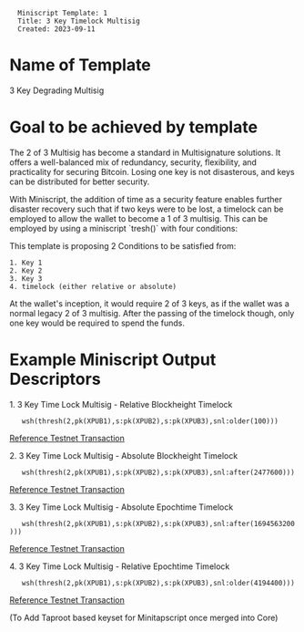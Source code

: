 <pre>
  Miniscript Template: 1
  Title: 3 Key Timelock Multisig
  Created: 2023-09-11
</pre>

=Name of Template=

3 Key Degrading Multisig

=Goal to be achieved by template=

The 2 of 3 Multisig has become a standard in Multisignature solutions. It offers a well-balanced mix of redundancy, security, flexibility, and practicality for securing Bitcoin. Losing one key is not disasterous, and keys can be distributed for better security.

With Miniscript, the addition of time as a security feature enables further disaster recovery such that if two keys were to be lost, a timelock can be employed to allow the wallet to become a 1 of 3 multisig. This can be employed by using a miniscript `tresh()` with four conditions:

This template is proposing 2 Conditions to be satisfied from:

<pre>
1. Key 1
2. Key 2
3. Key 3
4. timelock (either relative or absolute)
</pre>

At the wallet's inception, it would require 2 of 3 keys, as if the wallet was a normal legacy 2 of 3 multisig. After the passing of the timelock though, only one key would be required to spend the funds.


=Example Miniscript Output Descriptors=

1. 3 Key Time Lock Multisig - Relative Blockheight Timelock
    wsh(thresh(2,pk(XPUB1),s:pk(XPUB2),s:pk(XPUB3),snl:older(100)))

[https://mempool.space/testnet/tx/13a204ec065f76878ee1f59f79b3eb2cea2b3fda4d8938e6cfa6a8394d090769 Reference Testnet Transaction]

2. 3 Key Time Lock Multisig - Absolute Blockheight Timelock
    wsh(thresh(2,pk(XPUB1),s:pk(XPUB2),s:pk(XPUB3),snl:after(2477600)))

[https://mempool.space/testnet/tx/df8a6946816a839f4de9d511ad902d740cc45ddddca3296de8fc11d1fd0c26f4 Reference Testnet Transaction]


3. 3 Key Time Lock Multisig - Absolute Epochtime Timelock
    wsh(thresh(2,pk(XPUB1),s:pk(XPUB2),s:pk(XPUB3),snl:after(1694563200)))

[https://mempool.space/testnet/tx/c0b80a8103e6af92a9bf8e7fb1faa8d073dae929138a2c6d747404cb46e6d690 Reference Testnet Transaction]

4. 3 Key Time Lock Multisig - Relative Epochtime Timelock
    wsh(thresh(2,pk(XPUB1),s:pk(XPUB2),s:pk(XPUB3),snl:older(4194400)))

[https://mempool.space/testnet/tx/1a9ba5a5a37a0df72dfbc28f57de89ce35bda1819afa73712bc29caa32164687 Reference Testnet Transaction]




(To Add Taproot based keyset for Minitapscript once merged into Core)
